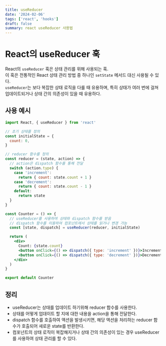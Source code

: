 ```yaml
---
title: useReducer
date: '2024-02-06'
tags: ['react', 'hooks']
draft: false
summary: react useReducer 사용법
---
```


# React의 useReducer 훅

React의 `useReducer` 훅은 상태 관리를 위해 사용되는 훅.  
이 훅은 전통적인 React 상태 관리 방법 중 하나인 `setState` 메서드 대신 사용될 수 있다.  
`useReducer`는 보다 복잡한 상태 로직을 다룰 때 유용하며, 특히 상태가 여러 번에 걸쳐 업데이트되거나 상태 간의 의존성이 있을 때 유용하다.

## 사용 예시

```jsx
import React, { useReducer } from 'react'

// 초기 상태를 정의
const initialState = {
  count: 0,
}

// reducer 함수를 정의
const reducer = (state, action) => {
  // action은 dispatch 함수를 통해 전달
  switch (action.type) {
    case 'increment':
      return { count: state.count + 1 }
    case 'decrement':
      return { count: state.count - 1 }
    default:
      return state
  }
}

const Counter = () => {
  // useReducer를 사용하여 상태와 dispatch 함수를 받음
  // dispatch 함수를 이용하여 컴포넌트에서 상태를 읽거나 변경 가능
  const [state, dispatch] = useReducer(reducer, initialState)

  return (
    <div>
      Count: {state.count}
      <button onClick={() => dispatch({ type: 'increment' })}>Increment</button>
      <button onClick={() => dispatch({ type: 'decrement' })}>Decrement</button>
    </div>
  )
}

export default Counter
```

## 정리

- useReducer는 상태를 업데이트 하기위해 reducer 함수를 사용한다.
- 상태를 어떻게 업데이트 할 지에 대한 내용을 action을 통해 전달한다.
- dispatch 함수를 호출하여 액션을 발생시키면, 해당 액션을 처리하는 reducer 함수가 호출되어 새로운 state를 반환한다.
- 컴포넌트의 상태 로직이 복잡해지거나 상태 간의 의존성이 있는 경우 useReducer를 사용하여 상태 관리를 할 수 있다.
